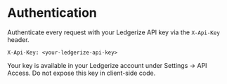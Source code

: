 # Authentication

Authenticate every request with your Ledgerize API key via the `X-Api-Key` header.

```http
X-Api-Key: <your-ledgerize-api-key>
```

Your key is available in your Ledgerize account under Settings → API Access. Do not expose this key in client-side code.

